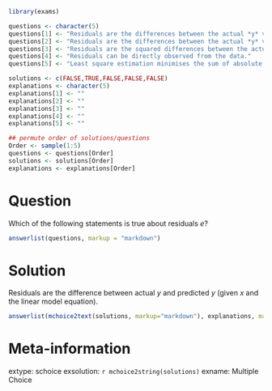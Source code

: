 ```r
library(exams)

questions <- character(5)
questions[1] <- "Residuals are the differences between the actual *y* values and the mean of *y*."
questions[2] <- "Residuals are the differences between the actual *y* values and the predicted *y* values."
questions[3] <- "Residuals are the squared differences between the actual *y* values and the predicted *y* values."
questions[4] <- "Residuals can be directly observed from the data."
questions[5] <- "Least square estimation minimises the sum of absolute values of residuals."

solutions <- c(FALSE,TRUE,FALSE,FALSE,FALSE)
explanations <- character(5)
explanations[1] <- ""
explanations[2] <- ""
explanations[3] <- ""
explanations[4] <- ""
explanations[5] <- ""

## permute order of solutions/questions
Order <- sample(1:5)
questions <- questions[Order]
solutions <- solutions[Order]
explanations <- explanations[Order]  
```

Question
========

Which of the following statements is true about residuals *e*?
  
```r
answerlist(questions, markup = "markdown")
```

Solution
========

Residuals are the difference between actual $y$ and predicted $y$ (given $x$ and the linear model equation).

```r
answerlist(mchoice2text(solutions, markup="markdown"), explanations, markup = "markdown")
```

Meta-information
================
  
  extype: schoice
exsolution: `r mchoice2string(solutions)`
exname: Multiple Choice
